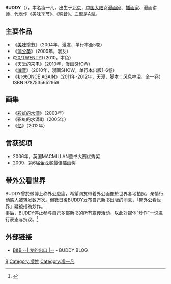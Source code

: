 
{{漫畫}}
'''BUDDY'''（{{bd|1983年|1月8日}}），本名凌一凡，出生于[[北京|北京]]，[[中国大陆|中国大陆]]女[[漫画家|漫画家]]、[[插画家|插画家]]、漫画讲师，代表作《[[美味季节|美味季节]]》、《[[魂音|魂音]]》。血型是A型。

==主要作品==
*《[[美味季节|美味季节]]》（2004年，漫友，单行本全5卷）
*《[[蒲公英|蒲公英]]》（2009年，漫友）
*《[[20/TWENTY|20/TWENTY]]》（2010，本色）
*《[[天堂的来电|天堂的来电]]》（2010年，漫画SHOW）
*《[[魂音|魂音]]》（2010年，漫画SHOW，单行本出版1-6卷）
*《[[初·末ONCE_AGAIN|初·末ONCE AGAIN]]》（2011年-2012年，[[天漫|天漫]]，脚本：风息神泪，全一卷） ISBN 9787535652959

==画集==
*《[[彩虹的水滴|彩虹的水滴]]》（2003年）
*《彩虹的水滴Ⅱ》（2005年）
*《[[忆|忆]]》（2012年）

==曾获奖项==
*2006年，英国MACMILLAN童书大赛优秀奖
*2009，第6届[[金龙奖|金龙奖]]最佳插画奖

==带外公看世界==
BUDDY曾於微博上称外公患癌，希望网友带着外公画像於世界各地拍照，亲情行动感人被转发数万次。但數日後BUDDY发布自己新书出版的消息，「带外公看世界」疑被指為炒作。
<br>事后，BUDDY停止参与自己多部新书的所有宣传活动，以此对媒体“炒作”一说进行表态与抗议。<ref>{{Cite web |url=http://roll.sohu.com/20120517/n343431412.shtml |title=全球网友带“外公”游世界 |accessdate=2014-05-13 |archive-date=2014-05-14 |archive-url=https://web.archive.org/web/20140514082823/http://roll.sohu.com/20120517/n343431412.shtml |dead-url=no }}</ref>

<references />
==外部链接==
*[http://blog.sina.com.cn/u/1228780242/ B&B --| 梦的出口 |--]{{Wayback|url=http://blog.sina.com.cn/u/1228780242/ |date=20110909130905 }} - BUDDY BLOG


[[Category:中華人民共和國漫畫家|B]]
[[Category:凌姓|Category:凌姓]]
[[Category:凌一凡|Category:凌一凡]]